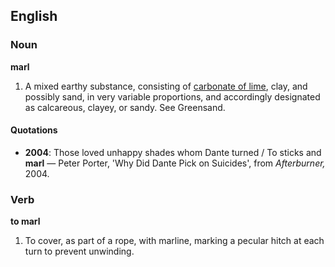 ==English==

===Noun===

'''marl'''

#A mixed earthy substance, consisting of [[carbonate of lime]], clay, and possibly sand, in very variable proportions, and accordingly designated as calcareous, clayey, or sandy. See Greensand.

====Quotations====
*'''2004''': Those loved unhappy shades whom Dante turned / To sticks and '''marl'''  &mdash; Peter Porter, 'Why Did Dante Pick on Suicides', from ''Afterburner,'' 2004.

===Verb===

'''to marl'''

#To cover, as part of a rope, with marline, marking a pecular hitch at each turn to prevent unwinding.